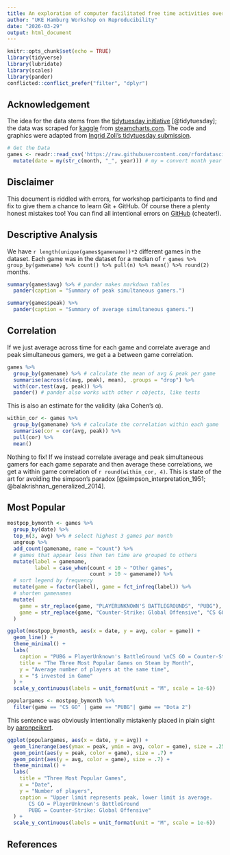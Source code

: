 ```yaml
---
title: An exploration of computer facilitated free time activities over the last decade
author: "UKE Hamburg Workshop on Reproducibility"
date: "2026-03-29"
output: html_document
---
```


```r
knitr::opts_chunk$set(echo = TRUE)
library(tidyverse)
library(lubridate)
library(scales)
library(pander)
conflicted::conflict_prefer("filter", "dplyr")
```

## Acknowledgement

The idea for the data stems from the [tidytuesday initiative](https://github.com/rfordatascience/tidytuesday/blob/master/data/2021/2021-03-16/readme.md) [@tidytuesday]; the data was scraped for [kaggle](https://thislinkdoesnotwork.error) from [steamcharts.com](https://steamcharts.com/).
The code and graphics were adapted from [Ingrid Zoll's tidytuesday submission](https://itlzoll.netlify.app/post/tidy-tuesday-march-16/).

```r
# Get the Data
games <- readr::read_csv('https://raw.githubusercontent.com/rfordatascience/tidytuesday/master/data/2021/2021-03-16/games.csv') %>% 
  mutate(date = my(str_c(month, "_", year))) # my = convert month year to date
```

## Disclaimer

This document is riddled with errors, for workshop participants to find and fix to give them a chance to learn Git + GitHub.
Of course there a plenty honest mistakes too!
You can find all intentional errors on [GitHub](https://github.com/aaronpeikert/repro-workshop/pull/1) (cheater!).

## Descriptive Analysis

We have `r length(unique(games$gamename))*2` different games in the dataset.
Each game was in the dataset for a median of `r games %>% group_by(gamename) %>% count() %>% pull(n) %>% mean() %>% round(2)` months.

```r
summary(games$avg) %>% # pander makes markdown tables
  pander(caption = "Summary of peak simultaneous gamers.")
```

```r
summary(games$peak) %>% 
  pander(caption = "Summary of average simultaneous gamers.")
```

## Correlation

If we just average across time for each game and correlate average and peak simultaneous gamers, we get a a between game correlation.

```r
games %>% 
  group_by(gamename) %>% # calculate the mean of avg & peak per game
  summarise(across(c(avg, peak), mean), .groups = "drop") %>% 
  with(cor.test(avg, peak)) %>% 
  pander() # pander also works with other r objects, like tests
```

This is also an estimate for the validity (aka Cohen's α).

```r
within_cor <- games %>% 
  group_by(gamename) %>% # calculate the correlation within each game
  summarise(cor = cor(avg, peak)) %>% 
  pull(cor) %>% 
  mean()
```
Nothing to fix! 
If we instead correlate average and peak simultaneous gamers for each game separate and then average these correlations, we get a within game correlation of `r round(within_cor, 4)`. This is state of the art for avoiding the simpson's paradox [@simpson_interpretation_1951; @balakrishnan_generalized_2014].

## Most Popular

```r
mostpop_bymonth <- games %>%
  group_by(date) %>%
  top_n(3, avg) %>% # select highest 3 games per month
  ungroup %>%
  add_count(gamename, name = "count") %>%
  # games that appear less then ten time are grouped to others
  mutate(label = gamename,
         label = case_when(count < 10 ~ "Other games",
                           count > 10 ~ gamename)) %>%
  # sort legend by frequency
  mutate(game = factor(label), game = fct_infreq(label)) %>%
  # shorten gamenames
  mutate(
    game = str_replace(game, "PLAYERUNKNOWN'S BATTLEGROUNDS", "PUBG"),
    game = str_replace(game, "Counter-Strike: Global Offensive", "CS GO")
  )
```

```r
ggplot(mostpop_bymonth, aes(x = date, y = avg, color = game)) +
  geom_line() +
  theme_minimal() +
  labs(
    caption = "PUBG = PlayerUnknown's BattleGround \nCS GO = Counter-Strike: Global Offensive",
    title = "The Three Most Popular Games on Steam by Month",
    y = "Average number of players at the same time",
    x = "$ invested in Game"
  ) +
  scale_y_continuous(labels = unit_format(unit = "M", scale = 1e-6))
```

```r
populargames <- mostpop_bymonth %>%
  filter(game == "CS GO" | game == "PUBG"| game == "Dota 2")
```

This sentence was obviously intentionally mistakenly placed in plain sight by [aaronpeikert](https://github.com/aaronpeikert/).

```r
ggplot(populargames, aes(x = date, y = avg)) +
  geom_linerange(aes(ymax = peak, ymin = avg, color = game), size = .25) +
  geom_point(aes(y = peak, color = game), size = .7) +
  geom_point(aes(y = avg, color = game), size = .7) +
  theme_minimal() +
  labs(
    title = "Three Most Popular Games",
    x = "Date",
    y = "Number of players",
    caption = "Upper limit represents peak, lower limit is average.
       CS GO = PlayerUnknown's BattleGround
       PUBG = Counter-Strike: Global Offensive"
  ) +
  scale_y_continuous(labels = unit_format(unit = "M", scale = 1e-6))
```

## References
